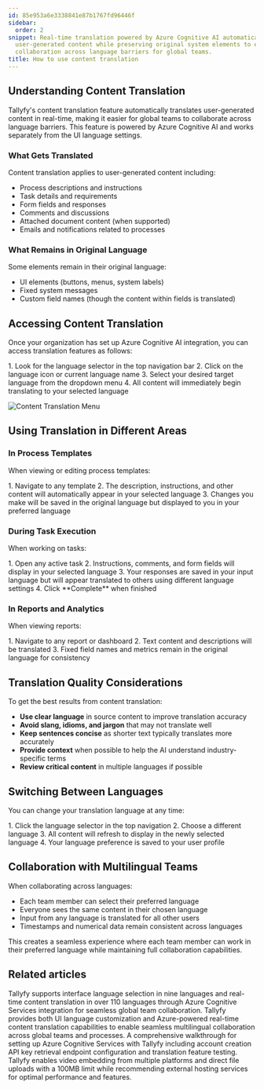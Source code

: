 ```yaml
---
id: 85e953a6e3338841e87b1767fd96446f
sidebar:
  order: 2
snippet: Real-time translation powered by Azure Cognitive AI automatically converts
  user-generated content while preserving original system elements to enable seamless
  collaboration across language barriers for global teams.
title: How to use content translation
---
```



## Understanding Content Translation

Tallyfy's content translation feature automatically translates user-generated content in real-time, making it easier for global teams to collaborate across language barriers. This feature is powered by Azure Cognitive AI and works separately from the UI language settings.

### What Gets Translated

Content translation applies to user-generated content including:

- Process descriptions and instructions
- Task details and requirements
- Form fields and responses
- Comments and discussions
- Attached document content (when supported)
- Emails and notifications related to processes

### What Remains in Original Language

Some elements remain in their original language:

- UI elements (buttons, menus, system labels)
- Fixed system messages
- Custom field names (though the content within fields is translated)

## Accessing Content Translation

Once your organization has set up Azure Cognitive AI integration, you can access translation features as follows:

<Steps>
1. Look for the language selector in the top navigation bar
2. Click on the language icon or current language name
3. Select your desired target language from the dropdown menu
4. All content will immediately begin translating to your selected language
</Steps>

![Content Translation Menu](https://screenshots.tallyfy.com/tallyfy%2Fpro%2Fdesktop-light-content-translation-menu.png)

## Using Translation in Different Areas

### In Process Templates

When viewing or editing process templates:

<Steps>
1. Navigate to any template
2. The description, instructions, and other content will automatically appear in your selected language
3. Changes you make will be saved in the original language but displayed to you in your preferred language
</Steps>

### During Task Execution

When working on tasks:

<Steps>
1. Open any active task
2. Instructions, comments, and form fields will display in your selected language
3. Your responses are saved in your input language but will appear translated to others using different language settings
4. Click **Complete** when finished
</Steps>

### In Reports and Analytics

When viewing reports:

<Steps>
1. Navigate to any report or dashboard
2. Text content and descriptions will be translated
3. Fixed field names and metrics remain in the original language for consistency
</Steps>

## Translation Quality Considerations

To get the best results from content translation:

- **Use clear language** in source content to improve translation accuracy
- **Avoid slang, idioms, and jargon** that may not translate well
- **Keep sentences concise** as shorter text typically translates more accurately
- **Provide context** when possible to help the AI understand industry-specific terms
- **Review critical content** in multiple languages if possible

## Switching Between Languages

You can change your translation language at any time:

<Steps>
1. Click the language selector in the top navigation
2. Choose a different language
3. All content will refresh to display in the newly selected language
4. Your language preference is saved to your user profile
</Steps>

## Collaboration with Multilingual Teams

When collaborating across languages:

- Each team member can select their preferred language
- Everyone sees the same content in their chosen language
- Input from any language is translated for all other users
- Timestamps and numerical data remain consistent across languages

This creates a seamless experience where each team member can work in their preferred language while maintaining full collaboration capabilities.


## Related articles
<CardGrid>
<LinkTitleCard header="<b>Miscellaneous > Translate content</b>" href="/products/pro/miscellaneous/how-can-i-translate-content-in-tallyfy/" > Tallyfy supports interface language selection in nine languages and real-time content translation in over 110 languages through Azure Cognitive Services integration for seamless global team collaboration. </LinkTitleCard>
<LinkTitleCard header="<b>Integrations > Azure Translation Services</b>" href="/products/pro/integrations/azure-translation/" > Tallyfy provides both UI language customization and Azure-powered real-time content translation capabilities to enable seamless multilingual collaboration across global teams and processes. </LinkTitleCard>
<LinkTitleCard header="<b>Azure Translation > How to set up Azure Cognitive AI integration</b>" href="/products/pro/integrations/azure-translation/how-to-set-up-azure-cognitive-ai-integration/" > A comprehensive walkthrough for setting up Azure Cognitive Services with Tallyfy including account creation API key retrieval endpoint configuration and translation feature testing. </LinkTitleCard>
<LinkTitleCard header="<b>Edit Task > Add videos to a task</b>" href="/products/pro/tracking-and-tasks/tasks/edit-task/how-can-i-add-videos-to-my-tallyfy-process/" > Tallyfy enables video embedding from multiple platforms and direct file uploads with a 100MB limit while recommending external hosting services for optimal performance and features. </LinkTitleCard>
</CardGrid>